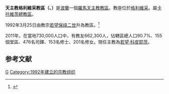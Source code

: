 {{Infobox Roman Catholic diocese
|name= 格利維采
|jurisdiction=教區
|latin = Dioecesis Glivicensis
|image = Katedra Świętych Apostołów Piotra i Pawła w Gliwicach.jpg
|caption = 聖伯多祿聖保祿主教座堂 
|location = [[波蘭|波蘭]]
|territory =[[格利維采|格利維采]]
|population = 662,300
|rite = [[拉丁禮|拉丁禮]]
|patron = 
|province = 卡托維茨
|established = 1992年
|cathedral = [[聖伯多祿聖保祿主教座堂_(格利維采)|聖伯多祿聖保祿主教座堂]]
|cocathedral =
|leadership = 主教
|website = http://www.kuria.gliwice.pl/
|metropolitan =
|ordinary = [[若望·科皮耶茨|若望·科皮耶茨]]
|coadjutor bishop =
|emeritus =
}}
'''天主教格利維采教區（{{lang-la|Dioecesis Glivicensis}}、{{lang-pl|Diecezja gliwicka}}）'''是[[波蘭|波蘭]]一個[[羅馬天主教|羅馬天主教]][[教區|教區]]。教座位於[[格利維采|格利維采]]。屬[[天主教卡托維茨總教區|卡托維茨總教區]]。

1992年3月25日由教宗[[若望保祿二世|若望保祿二世]]升為教區。<ref name="">{{cite journal
|journal=[[宗座公報|宗座公報]]
|publisher=梵蒂岡出版社
|volume=84
|title=''Totus Tuus Poloniae populus''
|page=1099
|url=http://www.vatican.va/archive/aas/documents/AAS%2084%20%5B1992%5D%20-%20ocr.pdf
|access-date=2012-07-18
|archive-date=2020-07-13
|archive-url=https://web.archive.org/web/20200713051903/http://www.vatican.va/archive/aas/documents/AAS%2084%20%5B1992%5D%20-%20ocr.pdf
|dead-url=no
}}</ref>

2011年，在當地730,000人口中，有教友662,300人，佔轄區總人口90.7%、155個堂區、476名司鐸、153名修士、201名修女。現任主教為[[若望·科皮耶茨|若望·科皮耶茨]]。

==参考文献==
<div class="references-small">
<references></references>
</div>

{{波蘭天主教教區}}

[[Category:波蘭天主教教區|G]]
[[Category:1992年建立的宗教组织|Category:1992年建立的宗教组织]]